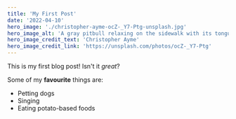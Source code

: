 ```yaml
---
title: 'My First Post'
date: '2022-04-10'
hero_image: './christopher-ayme-ocZ-_Y7-Ptg-unsplash.jpg'
hero_image_alt: 'A gray pitbull relaxing on the sidewalk with its tongue hanging out'
hero_image_credit_text: 'Christopher Ayme'
hero_image_credit_link: 'https://unsplash.com/photos/ocZ-_Y7-Ptg'
---
```


This is my first blog post! Isn't it _great_?

Some of my **favourite** things are:

- Petting dogs
- Singing
- Eating potato-based foods
